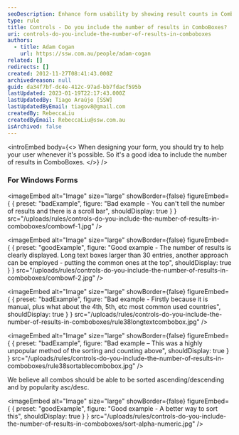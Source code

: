 ```yaml
---
seoDescription: Enhance form usability by showing result counts in ComboBoxes for better user experience.
type: rule
title: Controls - Do you include the number of results in ComboBoxes?
uri: controls-do-you-include-the-number-of-results-in-comboboxes
authors:
  - title: Adam Cogan
    url: https://ssw.com.au/people/adam-cogan
related: []
redirects: []
created: 2012-11-27T08:41:43.000Z
archivedreason: null
guid: da34f7bf-dc4e-412c-97ad-bb7fdacf595b
lastUpdated: 2023-01-19T22:17:43.000Z
lastUpdatedBy: Tiago Araújo [SSW]
lastUpdatedByEmail: tiagov8@gmail.com
createdBy: RebeccaLiu
createdByEmail: RebeccaLiu@ssw.com.au
isArchived: false
---
```

<introEmbed
  body={<>
When designing your form, you should try to help your user whenever it's possible. So it's a good idea to include the number of results in ComboBoxes.
  </>}
/>
### For Windows Forms

<imageEmbed
  alt="Image"
  size="large"
  showBorder={false}
  figureEmbed={ {
    preset: "badExample",
    figure: "Bad example - You can't tell the number of results and there is a scroll bar",
    shouldDisplay: true
  } }
  src="/uploads/rules/controls-do-you-include-the-number-of-results-in-comboboxes/combowf-1.jpg"
/>


<imageEmbed
  alt="Image"
  size="large"
  showBorder={false}
  figureEmbed={ {
    preset: "goodExample",
    figure: "Good example - The number of results is clearly displayed. Long text boxes larger than 30 entries, another approach can be employed - putting the common ones at the top",
    shouldDisplay: true
  } }
  src="/uploads/rules/controls-do-you-include-the-number-of-results-in-comboboxes/combowf-2.jpg"
/>


<imageEmbed
  alt="Image"
  size="large"
  showBorder={false}
  figureEmbed={ {
    preset: "badExample",
    figure: "Bad example - Firstly because it is manual, plus what about the 4th, 5th, etc most common used countries",
    shouldDisplay: true
  } }
  src="/uploads/rules/controls-do-you-include-the-number-of-results-in-comboboxes/rule38longtextcombobox.jpg"
/>


<imageEmbed
  alt="Image"
  size="large"
  showBorder={false}
  figureEmbed={ {
    preset: "badExample",
    figure: "Bad example – This was a highly unpopular method of the sorting and counting above",
    shouldDisplay: true
  } }
  src="/uploads/rules/controls-do-you-include-the-number-of-results-in-comboboxes/rule38sortablecombobox.jpg"
/>


We believe all combos should be able to be sorted ascending/descending and by popularity asc/desc.

<imageEmbed
  alt="Image"
  size="large"
  showBorder={false}
  figureEmbed={ {
    preset: "goodExample",
    figure: "Good example - A better way to sort this",
    shouldDisplay: true
  } }
  src="/uploads/rules/controls-do-you-include-the-number-of-results-in-comboboxes/sort-alpha-numeric.jpg"
/>
